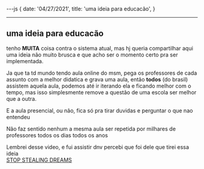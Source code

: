 ---js
{
  date: '04/27/2021',
  title: 'uma ideia para educacão',
}

---

## uma ideia para educacão

tenho **MUITA** coisa contra o sistema atual,
mas hj queria compartilhar aqui uma ideia não muito brusca e que acho ser o momento certo pra ser implementada.

Ja que ta td mundo tendo aula online do msm,
pega os professores de cada assunto com a melhor didatica e grava uma aula, então **todos** (do brasil) assistem aquela aula,
podemos até ir iterando ela e ficando melhor com o tempo,
mas isso simplesmente remove a questão de uma escola ser melhor que a outra.

E a aula presencial, ou não, fica só pra tirar duvidas e perguntar o que nao entendeu

Não faz sentido nenhum a mesma aula ser repetida por milhares de professores todos os dias todos os anos

Lembrei desse video, e fui assistir dnv percebi que foi dele que tirei essa ideia  
[STOP STEALING DREAMS](https://www.youtube.com/watch?v=sXpbONjV1Jc)
